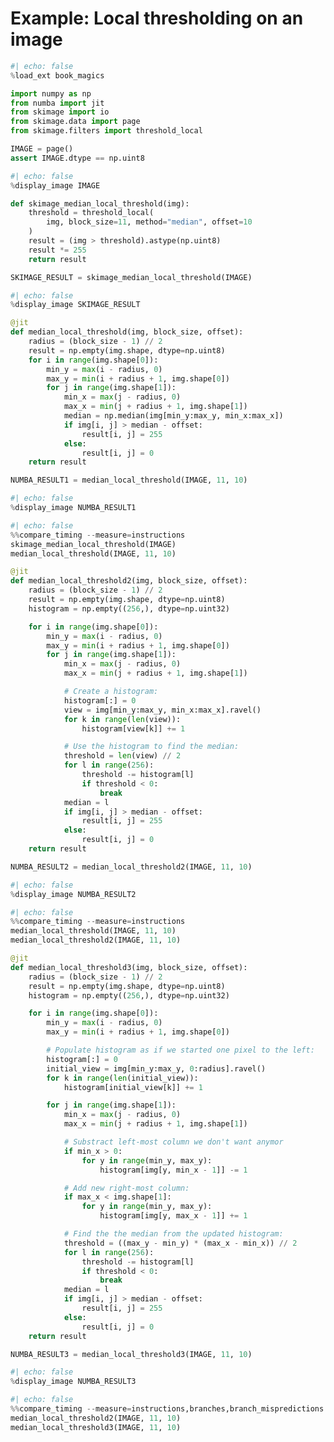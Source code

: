 # Example: Local thresholding on an image

```python
#| echo: false
%load_ext book_magics
```
```python
import numpy as np
from numba import jit
from skimage import io
from skimage.data import page
from skimage.filters import threshold_local

IMAGE = page()
assert IMAGE.dtype == np.uint8
```

```python
#| echo: false
%display_image IMAGE
```

```python
def skimage_median_local_threshold(img):
    threshold = threshold_local(
        img, block_size=11, method="median", offset=10
    )
    result = (img > threshold).astype(np.uint8)
    result *= 255
    return result

SKIMAGE_RESULT = skimage_median_local_threshold(IMAGE)
```

```python
#| echo: false
%display_image SKIMAGE_RESULT
```

```python
@jit
def median_local_threshold(img, block_size, offset):
    radius = (block_size - 1) // 2
    result = np.empty(img.shape, dtype=np.uint8)
    for i in range(img.shape[0]):
        min_y = max(i - radius, 0)
        max_y = min(i + radius + 1, img.shape[0])
        for j in range(img.shape[1]):
            min_x = max(j - radius, 0)
            max_x = min(j + radius + 1, img.shape[1])
            median = np.median(img[min_y:max_y, min_x:max_x])
            if img[i, j] > median - offset:
                result[i, j] = 255
            else:
                result[i, j] = 0
    return result

NUMBA_RESULT1 = median_local_threshold(IMAGE, 11, 10)
```

```python
#| echo: false
%display_image NUMBA_RESULT1
```

```python
#| echo: false
%%compare_timing --measure=instructions
skimage_median_local_threshold(IMAGE)
median_local_threshold(IMAGE, 11, 10)
```

```python
@jit
def median_local_threshold2(img, block_size, offset):
    radius = (block_size - 1) // 2
    result = np.empty(img.shape, dtype=np.uint8)
    histogram = np.empty((256,), dtype=np.uint32)

    for i in range(img.shape[0]):
        min_y = max(i - radius, 0)
        max_y = min(i + radius + 1, img.shape[0])
        for j in range(img.shape[1]):
            min_x = max(j - radius, 0)
            max_x = min(j + radius + 1, img.shape[1])

            # Create a histogram:
            histogram[:] = 0
            view = img[min_y:max_y, min_x:max_x].ravel()
            for k in range(len(view)):
                histogram[view[k]] += 1

            # Use the histogram to find the median:
            threshold = len(view) // 2
            for l in range(256):
                threshold -= histogram[l]
                if threshold < 0:
                    break
            median = l
            if img[i, j] > median - offset:
                result[i, j] = 255
            else:
                result[i, j] = 0
    return result

NUMBA_RESULT2 = median_local_threshold2(IMAGE, 11, 10)
```

```python
#| echo: false
%display_image NUMBA_RESULT2
```

```python
#| echo: false
%%compare_timing --measure=instructions
median_local_threshold(IMAGE, 11, 10)
median_local_threshold2(IMAGE, 11, 10)
```

```python
@jit
def median_local_threshold3(img, block_size, offset):
    radius = (block_size - 1) // 2
    result = np.empty(img.shape, dtype=np.uint8)
    histogram = np.empty((256,), dtype=np.uint32)

    for i in range(img.shape[0]):
        min_y = max(i - radius, 0)
        max_y = min(i + radius + 1, img.shape[0])

        # Populate histogram as if we started one pixel to the left:
        histogram[:] = 0
        initial_view = img[min_y:max_y, 0:radius].ravel()
        for k in range(len(initial_view)):
            histogram[initial_view[k]] += 1

        for j in range(img.shape[1]):
            min_x = max(j - radius, 0)
            max_x = min(j + radius + 1, img.shape[1])

            # Substract left-most column we don't want anymor
            if min_x > 0:
                for y in range(min_y, max_y):
                    histogram[img[y, min_x - 1]] -= 1

            # Add new right-most column:
            if max_x < img.shape[1]:
                for y in range(min_y, max_y):
                    histogram[img[y, max_x - 1]] += 1

            # Find the the median from the updated histogram:
            threshold = ((max_y - min_y) * (max_x - min_x)) // 2
            for l in range(256):
                threshold -= histogram[l]
                if threshold < 0:
                    break
            median = l
            if img[i, j] > median - offset:
                result[i, j] = 255
            else:
                result[i, j] = 0
    return result

NUMBA_RESULT3 = median_local_threshold3(IMAGE, 11, 10)
```

```python
#| echo: false
%display_image NUMBA_RESULT3
```

```python
#| echo: false
%%compare_timing --measure=instructions,branches,branch_mispredictions
median_local_threshold2(IMAGE, 11, 10)
median_local_threshold3(IMAGE, 11, 10)
```
